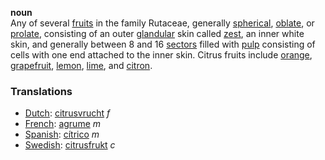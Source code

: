 '''noun'''<br>
Any of several [[fruit]]s in the family Rutaceae, generally [[spherical]], [[oblate]], or [[prolate]], consisting of an outer [[gland]]ular skin called [[zest]], an inner white skin, and generally between 8 and 16 [[sector]]s filled with [[pulp]] consisting of cells with one end attached to the inner skin. Citrus fruits include [[orange]], [[grapefruit]], [[lemon]], [[lime]], and [[citron]].

===Translations===
*[[Dutch]]: [[citrusvrucht]] ''f''
*[[French]]: [[agrume]] ''m''
*[[Spanish]]: [[cítrico]] ''m''
*[[Swedish]]: [[citrusfrukt]] ''c''